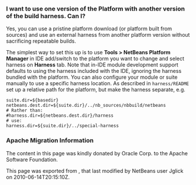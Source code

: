 <!--

    Licensed to the Apache Software Foundation (ASF) under one
    or more contributor license agreements.  See the NOTICE file
    distributed with this work for additional information
    regarding copyright ownership.  The ASF licenses this file
    to you under the Apache License, Version 2.0 (the
    "License"); you may not use this file except in compliance
    with the License.  You may obtain a copy of the License at

      http://www.apache.org/licenses/LICENSE-2.0

    Unless required by applicable law or agreed to in writing,
    software distributed under the License is distributed on an
    "AS IS" BASIS, WITHOUT WARRANTIES OR CONDITIONS OF ANY
    KIND, either express or implied.  See the License for the
    specific language governing permissions and limitations
    under the License.

-->

===I want to use one version of the Platform with another version of the build harness. Can I?===

Yes, you can use a pristine platform download (or platform built from sources)
and use an external harness from another platform version without sacrificing repeatable builds.

The simplest way to set this up is to use '''Tools > NetBeans Platform Manager''' in IDE add/switch to the platform you want to change and select harness on '''Harness''' tab.
Note that in-IDE module development support defaults to using the harness included with the IDE,
ignoring the harness bundled with the platform. You can also
configure your module or suite manually to use a specific harness location. As described in <tt>harness/README</tt> set up a relative path for the platform, but make the harness separate, e.g.

<pre>
suite.dir=${basedir}
netbeans.dest.dir=${suite.dir}/../nb_sources/nbbuild/netbeans
# Rather than:
#harness.dir=${netbeans.dest.dir}/harness
# use:
harness.dir=${suite.dir}/../special-harness
</pre>

===Apache Migration Information===

The content in this page was kindly donated by Oracle Corp. to the
Apache Software Foundation.

This page was exported from , 
that last modified by NetBeans user Jglick 
on 2010-06-14T20:15:10Z.

